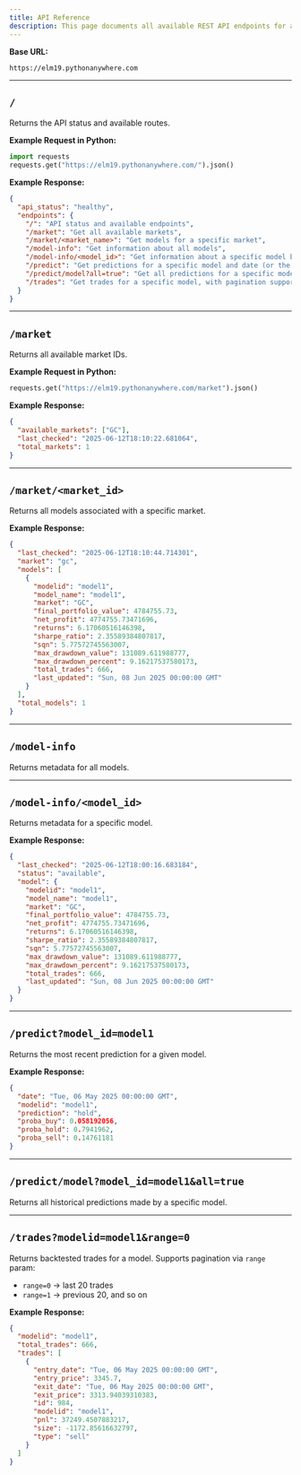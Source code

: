 ```yaml
---
title: API Reference
description: This page documents all available REST API endpoints for accessing market predictions, model information, and backtested trades. The API is not designed for real-time or high-frequency trading, but for **daily signal-based trading workflows**.
---
```



**Base URL:**

```
https://elm19.pythonanywhere.com
```

---

## `/`

Returns the API status and available routes.

**Example Request in Python:**

```python
import requests
requests.get("https://elm19.pythonanywhere.com/").json()
```

**Example Response:**

```json
{
  "api_status": "healthy",
  "endpoints": {
    "/": "API status and available endpoints",
    "/market": "Get all available markets",
    "/market/<market_name>": "Get models for a specific market",
    "/model-info": "Get information about all models",
    "/model-info/<model_id>": "Get information about a specific model by its ID",
    "/predict": "Get predictions for a specific model and date (or the latest date if not specified)",
    "/predict/model?all=true": "Get all predictions for a specific model",
    "/trades": "Get trades for a specific model, with pagination support"
  }
}
```

---

## `/market`

Returns all available market IDs.

**Example Request in Python:**

```python
requests.get("https://elm19.pythonanywhere.com/market").json()
```

**Example Response:**

```json
{
  "available_markets": ["GC"],
  "last_checked": "2025-06-12T18:10:22.681064",
  "total_markets": 1
}
```

---

## `/market/<market_id>`

Returns all models associated with a specific market.

**Example Response:**

```json
{
  "last_checked": "2025-06-12T18:10:44.714301",
  "market": "gc",
  "models": [
    {
      "modelid": "model1",
      "model_name": "model1",
      "market": "GC",
      "final_portfolio_value": 4784755.73,
      "net_profit": 4774755.73471696,
      "returns": 6.17060516146398,
      "sharpe_ratio": 2.35589384807817,
      "sqn": 5.77572745563007,
      "max_drawdown_value": 131089.611988777,
      "max_drawdown_percent": 9.16217537580173,
      "total_trades": 666,
      "last_updated": "Sun, 08 Jun 2025 00:00:00 GMT"
    }
  ],
  "total_models": 1
}
```

---

## `/model-info`

Returns metadata for all models.

---

## `/model-info/<model_id>`

Returns metadata for a specific model.

**Example Response:**

```json
{
  "last_checked": "2025-06-12T18:00:16.683184",
  "status": "available",
  "model": {
    "modelid": "model1",
    "model_name": "model1",
    "market": "GC",
    "final_portfolio_value": 4784755.73,
    "net_profit": 4774755.73471696,
    "returns": 6.17060516146398,
    "sharpe_ratio": 2.35589384807817,
    "sqn": 5.77572745563007,
    "max_drawdown_value": 131089.611988777,
    "max_drawdown_percent": 9.16217537580173,
    "total_trades": 666,
    "last_updated": "Sun, 08 Jun 2025 00:00:00 GMT"
  }
}
```

---

## `/predict?model_id=model1`

Returns the most recent prediction for a given model.

**Example Response:**

```json
{
  "date": "Tue, 06 May 2025 00:00:00 GMT",
  "modelid": "model1",
  "prediction": "hold",
  "proba_buy": 0.058192056,
  "proba_hold": 0.7941962,
  "proba_sell": 0.14761181
}
```

---

## `/predict/model?model_id=model1&all=true`

Returns all historical predictions made by a specific model.

---

## `/trades?modelid=model1&range=0`

Returns backtested trades for a model. Supports pagination via `range` param:

* `range=0` → last 20 trades
* `range=1` → previous 20, and so on

**Example Response:**

```json
{
  "modelid": "model1",
  "total_trades": 666,
  "trades": [
    {
      "entry_date": "Tue, 06 May 2025 00:00:00 GMT",
      "entry_price": 3345.7,
      "exit_date": "Tue, 06 May 2025 00:00:00 GMT",
      "exit_price": 3313.94039310383,
      "id": 984,
      "modelid": "model1",
      "pnl": 37249.4507883217,
      "size": -1172.85616632797,
      "type": "sell"
    }
  ]
}
```
